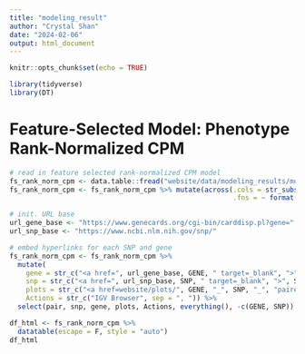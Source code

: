 ```yaml
---
title: "modeling_result"
author: "Crystal Shan"
date: "2024-02-06"
output: html_document
---
```


```r
knitr::opts_chunk$set(echo = TRUE)
```

```r
library(tidyverse)
library(DT)
```

# Feature-Selected Model: Phenotype Rank-Normalized CPM
```r
# read in feature selected rank-normalized CPM model
fs_rank_norm_cpm <- data.table::fread("website/data/modeling_results/modeling_results_featureSelectedModel_phenotypeRankNormCPM.txt")
fs_rank_norm_cpm <- fs_rank_norm_cpm %>% mutate(across(.cols = str_subset(colnames(.), "(pval|pperm|beta|_se)"),
                                                       .fns = ~ format(as.numeric(.x), scientific = TRUE, digits = 3)))
```


```r
# init. URL base
url_gene_base <- "https://www.genecards.org/cgi-bin/carddisp.pl?gene="
url_snp_base <- "https://www.ncbi.nlm.nih.gov/snp/"

# embed hyperlinks for each SNP and gene
fs_rank_norm_cpm <- fs_rank_norm_cpm %>%
  mutate(
    gene = str_c("<a href=", url_gene_base, GENE, " target=_blank", ">", GENE, "</a>"),
    snp = str_c("<a href=", url_snp_base, SNP, " target=_blank", ">", SNP, "</a>"),
    plots = str_c("<a href=website/plots/", GENE, "_", SNP, "_", "pairedPlot_3donorColored_CPM.png target=_blank>Paired Plot CPM</a>"),
    Actions = str_c("IGV Browser", sep = ", ")) %>%
  select(pair, snp, gene, plots, Actions, everything(), -c(GENE, SNP))

df_html <- fs_rank_norm_cpm %>%
  datatable(escape = F, style = "auto")
df_html
```

